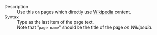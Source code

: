;Description
:Use this on pages which directly use [[wikipedia:|Wikipedia]] content.
;Syntax
:Type <code>{{t|wikipedia|page name}}</code> as the last item of the page text.
:Note that "<code>page name</code>" should be the title of the page ''on Wikipedia''.

<includeonly>[[Category:General wiki templates|{{PAGENAME}}]]</includeonly><noinclude>[[Category:Template documentation|{{PAGENAME}}]]</noinclude>